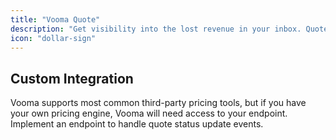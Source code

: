 ```yaml
---
title: "Vooma Quote"
description: "Get visibility into the lost revenue in your inbox. Quote more freight, faster"
icon: "dollar-sign"
---
```



## Custom Integration

<AccordionGroup>
  <Accordion title="Set up bidirectional Customer sync">
    <CustomerSync />
  </Accordion>
  <Accordion title="Choose or implement your pricing integrations">
    Vooma supports most common third-party pricing tools, but if you have your
    own pricing engine, Vooma will need access to your endpoint.
  </Accordion>
  <Accordion title="Receive webhooks on Quote status updates">
    Implement an endpoint to handle quote status update events.
  </Accordion>
</AccordionGroup>
